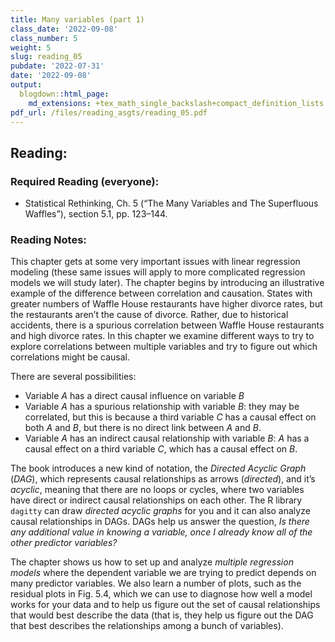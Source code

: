 ```yaml
---
title: Many variables (part 1)
class_date: '2022-09-08'
class_number: 5
weight: 5
slug: reading_05
pubdate: '2022-07-31'
date: '2022-09-08'
output:
  blogdown::html_page:
    md_extensions: +tex_math_single_backslash+compact_definition_lists
pdf_url: /files/reading_asgts/reading_05.pdf
---
```

## Reading:

### Required Reading (everyone):

* Statistical Rethinking, Ch. 5 ("The Many Variables and The Superfluous Waffles"), section 5.1, pp. 123--144.

### Reading Notes:

This chapter gets at some very important issues with linear regression modeling (these same issues will apply to more complicated regression models we will study later). The chapter begins by introducing an illustrative example of the difference between correlation and causation. States with greater numbers of Waffle House restaurants have higher divorce rates, but the restaurants aren't the cause of divorce. Rather, due to historical accidents, there is a spurious correlation between Waffle House restaurants and high divorce rates. In this chapter we examine different ways to try to explore correlations between multiple variables and try to figure out which correlations might be causal.

There are several possibilities:

* Variable _A_ has a direct causal influence on variable _B_
* Variable _A_ has a spurious relationship with variable _B_: they may be correlated, but this is because a third variable _C_ has a causal effect on both _A_ and _B_, but there is no direct link between _A_ and _B_.
* Variable _A_ has an indirect causal relationship with variable _B_: _A_ has a causal effect on a third variable _C_, which has a causal effect on _B_.

The book introduces a new kind of notation, the _Directed Acyclic Graph_ (_DAG_), which represents causal relationships as arrows (_directed_), and it's _acyclic_, meaning that there are no loops or cycles, where two variables have direct or indirect causal relationships on each other.
The R library `dagitty` can draw _directed acyclic graphs_ for you and it can also analyze causal relationships in DAGs. DAGs help us answer the question, _Is there any additional value in knowing a variable, once I already know all of the other predictor variables?_

The chapter shows us how to set up and analyze _multiple regression models_ where the dependent variable we are trying to predict depends on many predictor variables. We also learn a number of plots, such as the residual plots in Fig. 5.4, which we can use to diagnose how well a model works for your data and to help us figure out the set of causal relationships that would best describe the data (that is, they help us figure out the DAG that best describes the relationships among a bunch of variables).
